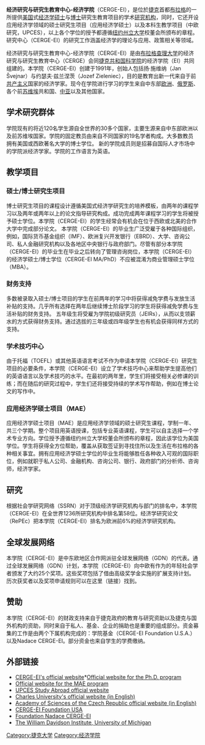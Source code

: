 {{Autobiography|time=2021-11-22T11:55:58+00:00}}
{{COI|time=2021-11-22T11:55:58+00:00}}
'''经济研究与研究生教育中心-经济学院'''（CERGE-EI），是位於[[捷克|捷克]]首都[[布拉格|布拉格]]的一所提供[[美国|美国]]式[[经济学|经济学]][[硕士|硕士]]与[[博士|博士]]研究生教育项目的学术[[研究机构|研究机构]]，同时，它还开设应用经济学领域的硕士研究生项目（应用经济学硕士）以及本科生教学项目（中欧研究，UPCES），以上各个学位的授予都遵循[[纽约州立大学|纽约州立大学]]校董会所颁布的章程。研究中心（CERGE-EI）的研究工作涵盖经济学的理论与应用、政策相关等领域。

经济研究与研究生教育中心-经济学院（CERGE-EI）是由[[布拉格查理大学|布拉格查理大学]]的经济研究与研究生教育中心（CERGE）会同[[捷克共和国科学院|捷克共和国科学院]]的经济学院（EI）共同组建的。本学院（CERGE-EI）创建于1991年，创始人包括扬·施维纳（Jan Švejnar）与约瑟夫·兹兰涅茨（Jozef Zieleniec），目的是教育出新一代来自于前[[共产主义|共产主义]]国家的经济学家。现今在学院进行学习的学生来自中东部[[欧洲|欧洲]]、[[俄罗斯|俄罗斯]]、各个前[[苏维埃|苏维埃]]共和国、[[中亚|中亚]]以及其他国家。

== 学术研究群体 ==
学院现有的将近120名学生源自全世界的30多个国家，主要生源来自中东部欧洲以及前苏维埃国家。学院的固定教员由来自不同国家的19名学者构成。大多数教员拥有美国或西欧著名大学的博士学位。 新的学院成员则是招募自国际人才市场中的学院派经济学家。学院的工作语言为英语。

== 教学项目 ==

=== 硕士/博士研究生项目 ===
博士研究生项目的课程设计遵循美国式经济学研究生的培养模板，由两年的课程学习以及两年或两年以上的论文指导研究构成。成功完成两年课程学习的学生将被授予硕士学位。本学院（CERGE-EI）的学生经常会有机会在位于西欧或北美的合作大学中完成部分论文。
本学院（CERGE-EI）的毕业生广泛受雇于各种国际组织，例如，国际货币基金组织（IMF）、欧洲复兴开发银行（EBRD）、大学、咨询公司、私人金融研究机构以及各地区中央银行与政府部门。尽管有部分本学院（CERGE-EI）的毕业生在毕业之后转向了管理咨询岗位，本学院（CERGE-EI）的经济学硕士/博士学位（CERGE-EI MA/PhD）不应被混淆为商业管理硕士学位（MBA）。

=== 财务支持 ===
多数被录取入硕士/博士项目的学生在前两年的学习中将获得减免学费与发放生活补贴的支持。几乎所有选择在两年后继续博士阶段学习的学生将获得减免学费与生活补贴的财务支持。
五年级生将受雇为学院初级研究员（JEIRs），从而以支领薪水的方式获得财务支持。通过选拔的三年级或四年级学生也有机会获得同样方式的支持。

=== 学术技巧中心 ===
由于托福（TOEFL）或其他英语语言考试不作为申请本学院（CERGE-EI）研究生项目的必要条件，本学院（CERGE-EI）设立了学术技巧中心来帮助学生提高他们的英语语言以及学术技巧的水平。在最初的两年里，学生们将接受相关必修课的训练；而在随后的研究过程中，学生们还将接受持续的学术写作帮助，例如在博士论文的写作中。

=== 应用经济学硕士项目（MAE）===
应用经济学硕士项目（MAE）是应用经济学领域的硕士研究生课程，学制一年、共三个学期。整个项目用英语授课，包括专业英语课程，学生可以自主选择一个学术专业方向。学位授予遵循纽约州立大学校董会所颁布的章程，因此该学位为美国学位。学生将获得全方位帮助，覆盖从获取签证到寻找住所以及生活在布拉格的各种相关事宜。拥有应用经济学硕士学位的毕业生将能够胜任各种收入可观的国际职位，例如就职于私人公司、金融机构、咨询公司、银行、政府部门的分析师、咨询师，经济学家。

== 研究 ==
根据社会学研究网络（SSRN）对于顶级经济学研究机构与部门的排名中，本学院（CERGE-EI）在全世界1236所研究机构中排名第58位。经济学研究论文（RePEc）把本学院（CERGE-EI）排名为欧洲前6%的经济学研究机构。

== 全球发展网络 ==
本学院（CERGE-EI）是中东欧地区合作网派驻全球发展网络（GDN）的代表。通过全球发展网络（GDN）计划，本学院（CERGE-EI）向中欧有作为的年轻社会学者颁发了大约25个奖项。这些奖项包括了借由高级奖学金实施的扩展支持计划。历次获奖者以及奖项申请规则可以在这里（链接）找到。

== 赞助 ==
本学院（CERGE-EI）的财政支持来自于捷克政府的教育与研究资助以及捷克与国外机构的资助，同时来自于私人、基金、企业的捐助也是重要的组成部分。资金募集的工作是由两个下属机构完成的：学院基金（CERGE-EI Foundation U.S.A.）以及Nadace CERGE-EI。部分资金也来自学生的学费缴纳。

== 外部链接 ==
*[https://web.archive.org/web/20070316135642/http://www.cerge-ei.cz/ CERGE-EI's official website]*[https://web.archive.org/web/20110929151241/http://www.cerge-ei.cz/phd-program/the-phd-program Official website for the Ph.D. program]
*[http://www.cerge-ei.cz/mae Official website for the MAE program]{{Wayback|url=http://www.cerge-ei.cz/ |date=20110929151241 }}
*[http://upces.cerge-ei.cz UPCES Study Abroad official website]{{Wayback|url=http://upces.cerge-ei.cz/ |date=20181127205719 }}
*[http://www.cuni.cz/UKENG-1.html Charles University's official website (in English)]{{Wayback|url=http://www.cuni.cz/UKENG-1.html |date=20111006075928 }}
*[http://www.avcr.cz/index.html Academy of Sciences of the Czech Republic official website (in English)]{{Wayback|url=http://www.avcr.cz/index.html |date=20110718164636 }}
*[http://www.cerge-ei.cz/donors/foundation/ CERGE-EI Foundation USA]{{Wayback|url=http://www.cerge-ei.cz/donors/foundation/ |date=20110929003839 }}
*[https://web.archive.org/web/20110118030923/http://www.cerge-ei.cz/donors/nadace Foundation Nadace CERGE-EI]
*[http://www.wdi.umich.edu/ The William Davidson Institute, University of Michigan]{{Wayback|url=http://www.wdi.umich.edu/ |date=20081222102539 }}

{{normdaten}}
{{捷克大学}}


[[Category:捷克大学|Category:捷克大学]]
[[Category:经济学院|Category:经济学院]]